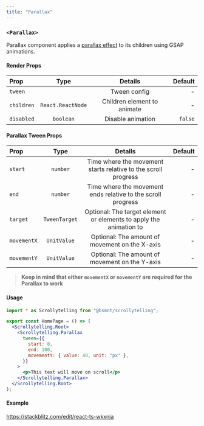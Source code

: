 ```yaml
---
title: "Parallax"
---
```


### `<Parallax>`

Parallax component applies a [parallax effect](https://en.wikipedia.org/wiki/Parallax) to its children using GSAP animations.

#### Render Props

| Prop       |       Type        |           Details           | Default |
| :--------- | :---------------: | :-------------------------: | ------: |
| `tween`    |                   |        Tween config         |       - |
| `children` | `React.ReactNode` | Children element to animate |       - |
| `disabled` |     `boolean`     |      Disable animation      | `false` |

#### Parallax Tween Props

| Prop        |     Type      |                              Details                               | Default |
| :---------- | :-----------: | :----------------------------------------------------------------: | ------: |
| `start`     |   `number`    |   Time where the movement starts relative to the scroll progress   |       - |
| `end`       |   `number`    |    Time where the movement ends relative to the scroll progress    |       - |
| `target`    | `TweenTarget` | Optional: The target element or elements to apply the animation to |       - |
| `movementX` |  `UnitValue`  |           Optional: The amount of movement on the X-axis           |       - |
| `movementY` |  `UnitValue`  |           Optional: The amount of movement on the Y-axis           |       - |

> **Keep in mind that either `movementX` or `movementY` are required for the Parallax to work**

#### Usage

```jsx copy
import * as Scrollytelling from "@bsmnt/scrollytelling";

export const HomePage = () => (
  <Scrollytelling.Root>
    <Scrollytelling.Parallax
      tween={{
        start: 0,
        end: 100,
        movementY: { value: 40, unit: "px" },
      }}
    >
      <p>This text will move on scroll</p>
    </Scrollytelling.Parallax>
  </Scrollytelling.Root>
);
```

#### Example

https://stackblitz.com/edit/react-ts-wkxnja
